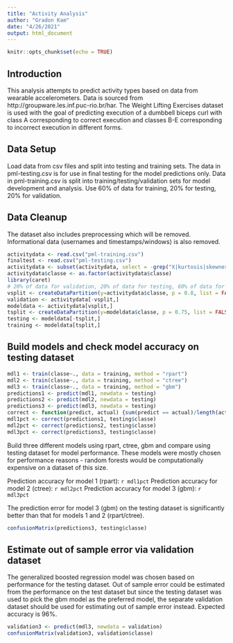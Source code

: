 ```yaml
---
title: "Activity Analysis"
author: "Gradon Kam"
date: "4/26/2021"
output: html_document
---
```


```r
knitr::opts_chunk$set(echo = TRUE)
```

## Introduction
This analysis attempts to predict activity types based on data from wearable accelerometers.
Data is sourced from http://groupware.les.inf.puc-rio.br/har.
The Weight Lifting Exercises dataset is used with the goal of predicting execution of a dumbbell biceps curl with class A corresponding to correct execution and classes B-E corresponding to incorrect execution in different forms.

## Data Setup
Load data from csv files and split into testing and training sets. The data in pml-testing.csv is for use in final testing for the model predictions only. Data in pml-training.csv is split into training/testing/validation sets for model development and analysis. Use 60% of data for training, 20% for testing, 20% for validation.

## Data Cleanup
The dataset also includes preprocessing which will be removed. Informational data (usernames and timestamps/windows) is also removed.

``` r
activitydata <- read.csv("pml-training.csv")
finaltest <- read.csv("pml-testing.csv")
activitydata <- subset(activitydata, select = -grep("X|kurtosis|skewness|max|min|amplitude|var|avg|stddev|window|timestamp|name", names(activitydata)))
activitydata$classe <- as.factor(activitydata$classe)
library(caret)
# 20% of data for validation, 20% of data for testing, 60% of data for training
vsplit <- createDataPartition(y=activitydata$classe, p = 0.8, list = FALSE)
validation <- activitydata[-vsplit,]
modeldata <- activitydata[vsplit,]
tsplit <- createDataPartition(y=modeldata$classe, p = 0.75, list = FALSE)
testing <- modeldata[-tsplit,]
training <- modeldata[tsplit,]
```

## Build models and check model accuracy on testing dataset
``` r
mdl1 <- train(classe~., data = training, method = "rpart")
mdl2 <- train(classe~., data = training, method = "ctree")
mdl3 <- train(classe~., data = training, method = "gbm")
predictions1 <- predict(mdl1, newdata = testing)
predictions2 <- predict(mdl2, newdata = testing)
predictions3 <- predict(mdl3, newdata = testing)
correct <- function(predict, actual) {sum(predict == actual)/length(actual)}
mdl1pct <- correct(predictions1, testing$classe)
mdl2pct <- correct(predictions2, testing$classe)
mdl3pct <- correct(predictions3, testing$classe)
```

Build three different models using rpart, ctree, gbm and compare using testing dataset for model performance. These models were mostly chosen for performance reasons - random forests would be computationally expensive on a dataset of this size.

Prediction accuracy for model 1 (rpart): `r mdl1pct`
Prediction accuracy for model 2 (ctree): `r mdl2pct`
Prediction accuracy for model 3 (gbm): `r mdl3pct`

The prediction error for model 3 (gbm) on the testing dataset is significantly better than that for models 1 and 2 (rpart/ctree).
```r
confusionMatrix(predictions3, testing$classe)
```

## Estimate out of sample error via validation dataset
The generalized boosted regression model was chosen based on performance for the testing dataset. Out of sample error could be estimated from the performance on the test dataset but since the testing dataset was used to pick the gbm model as the preferred model, the separate validation dataset should be used for estimating out of sample error instead. Expected accuracy is 96%.

```r
validation3 <- predict(mdl3, newdata = validation)
confusionMatrix(validation3, validation$classe)
```

